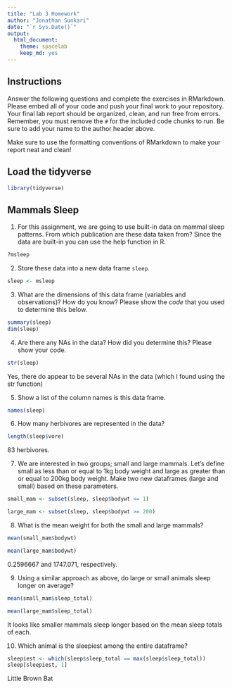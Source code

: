 ```yaml
---
title: "Lab 3 Homework"
author: "Jonathan Sunkari"
date: "`r Sys.Date()`"
output:
  html_document: 
    theme: spacelab
    keep_md: yes
---
```


## Instructions
Answer the following questions and complete the exercises in RMarkdown. Please embed all of your code and push your final work to your repository. Your final lab report should be organized, clean, and run free from errors. Remember, you must remove the `#` for the included code chunks to run. Be sure to add your name to the author header above.  

Make sure to use the formatting conventions of RMarkdown to make your report neat and clean!  

## Load the tidyverse
```r
library(tidyverse)
```

## Mammals Sleep
1. For this assignment, we are going to use built-in data on mammal sleep patterns. From which publication are these data taken from? Since the data are built-in you can use the help function in R.
```r
?msleep
```

2. Store these data into a new data frame `sleep`.
```r
sleep <- msleep
```

3. What are the dimensions of this data frame (variables and observations)? How do you know? Please show the *code* that you used to determine this below.  
```r
summary(sleep)
dim(sleep)
```

4. Are there any NAs in the data? How did you determine this? Please show your code.  
```r
str(sleep)
```
Yes, there do appear to be several NAs in the data (which I found using the str function)


5. Show a list of the column names is this data frame.
```r
names(sleep)
```

6. How many herbivores are represented in the data?  
```r
length(sleep$vore)
```
83 herbivores. 

7. We are interested in two groups; small and large mammals. Let's define small as less than or equal to 1kg body weight and large as greater than or equal to 200kg body weight. Make two new dataframes (large and small) based on these parameters.
```r
small_mam <- subset(sleep, sleep$bodywt <= 1)

large_mam <- subset(sleep, sleep$bodywt >= 200) 
```

8. What is the mean weight for both the small and large mammals?
```r
mean(small_mam$bodywt)
```

```r
mean(large_mam$bodywt)
```
0.2596667 and 1747.071, respectively. 

9. Using a similar approach as above, do large or small animals sleep longer on average?  
```r
mean(small_mam$sleep_total)
```

```r
mean(large_mam$sleep_total)
```

It looks like smaller mammals sleep longer based on the mean sleep totals of each. 

10. Which animal is the sleepiest among the entire dataframe?
```r
sleepiest <- which(sleep$sleep_total == max(sleep$sleep_total))
sleep[sleepiest, 1]
```

Little Brown Bat